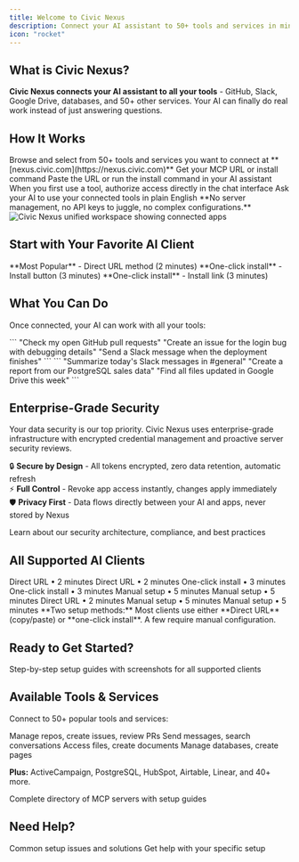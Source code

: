```yaml
---
title: Welcome to Civic Nexus
description: Connect your AI assistant to 50+ tools and services in minutes
icon: "rocket"
---
```


## What is Civic Nexus?

**Civic Nexus connects your AI assistant to all your tools** - GitHub, Slack, Google Drive, databases, and 50+ other services. Your AI can finally do real work instead of just answering questions.

## How It Works

<Steps>
  <Step title="Visit nexus.civic.com">
    Browse and select from 50+ tools and services you want to connect at **[nexus.civic.com](https://nexus.civic.com)**
  </Step>
  <Step title="Copy Your Connection">
    Get your MCP URL or install command
  </Step>
  <Step title="Connect Your AI Client">
    Paste the URL or run the install command in your AI assistant
  </Step>
  <Step title="Authorize Your Tools">
    When you first use a tool, authorize access directly in the chat interface
  </Step>
  <Step title="Start Using">
    Ask your AI to use your connected tools in plain English
  </Step>
</Steps>

<Note>
**No server management, no API keys to juggle, no complex configurations.**
</Note>

<Frame caption="Civic Nexus connects your tools in one secure workspace">
  <img
    className="rounded-lg"
    src="https://placehold.co/800x400/e0e7ff/6366f1?text=Civic+Nexus+Unified+Workspace"
    alt="Civic Nexus unified workspace showing connected apps"
  />
</Frame>

## Start with Your Favorite AI Client

<CardGroup cols={3}>
  <Card title="Claude Desktop" icon="desktop" href="/nexus/quickstart/clients/claude-desktop">
    **Most Popular** - Direct URL method (2 minutes)
  </Card>
  <Card title="Cursor" icon="cursor-click" href="/nexus/quickstart/clients/cursor">
    **One-click install** - Install button (3 minutes)
  </Card>
  <Card title="VS Code" icon="code" href="/nexus/quickstart/clients/vscode">
    **One-click install** - Install link (3 minutes)
  </Card>
</CardGroup>

## What You Can Do

Once connected, your AI can work with all your tools:

<Tabs>
  <Tab title="For Developers">
    ```
    "Check my open GitHub pull requests"
    "Create an issue for the login bug with debugging details"
    "Send a Slack message when the deployment finishes"
    ```
  </Tab>
  <Tab title="For Teams">
    ```
    "Summarize today's Slack messages in #general"
    "Create a report from our PostgreSQL sales data"
    "Find all files updated in Google Drive this week"
    ```
  </Tab>
</Tabs>

## Enterprise-Grade Security

<Note>
  Your data security is our top priority. Civic Nexus uses enterprise-grade infrastructure with encrypted credential management and proactive server security reviews.
</Note>

🔒 **Secure by Design** - All tokens encrypted, zero data retention, automatic refresh  
⚡ **Full Control** - Revoke app access instantly, changes apply immediately  
🛡️ **Privacy First** - Data flows directly between your AI and apps, never stored by Nexus

<Card title="Complete Security Details" icon="shield-check" href="/nexus/reference/security">
  Learn about our security architecture, compliance, and best practices
</Card>

## All Supported AI Clients

<CardGroup cols={3}>
  <Card title="Claude Desktop" icon="desktop" href="/nexus/quickstart/clients/claude-desktop">
    Direct URL • 2 minutes
  </Card>
  <Card title="Claude.ai" icon="globe" href="/nexus/quickstart/clients/claude-web">
    Direct URL • 2 minutes
  </Card>
  <Card title="Cursor" icon="cursor-click" href="/nexus/quickstart/clients/cursor">
    One-click install • 3 minutes
  </Card>
  <Card title="VS Code" icon="code" href="/nexus/quickstart/clients/vscode">
    One-click install • 3 minutes
  </Card>
  <Card title="JetBrains IDEs" icon="command" href="/nexus/quickstart/clients/jetbrains">
    Manual setup • 5 minutes
  </Card>
  <Card title="Windsurf" icon="wind" href="/nexus/quickstart/clients/windsurf">
    Manual setup • 5 minutes
  </Card>
  <Card title="Goose" icon="terminal" href="/nexus/quickstart/clients/goose">
    Direct URL • 2 minutes
  </Card>
  <Card title="Claude Code" icon="terminal" href="/nexus/quickstart/clients/claude-code">
    Manual setup • 5 minutes
  </Card>
  <Card title="Gemini CLI" icon="google" href="/nexus/quickstart/clients/gemini">
    Manual setup • 5 minutes
  </Card>
</CardGroup>

<Info>
**Two setup methods:** Most clients use either **Direct URL** (copy/paste) or **one-click install**. A few require manual configuration.
</Info>

## Ready to Get Started?

<Card title="Choose Your AI Client and Get Connected" icon="rocket" href="/nexus/quickstart">
  Step-by-step setup guides with screenshots for all supported clients
</Card>

## Available Tools & Services

Connect to 50+ popular tools and services:

<CardGroup cols={2}>
  <Card title="GitHub" icon="github" href="/nexus/reference/servers/github">
    Manage repos, create issues, review PRs
  </Card>
  <Card title="Slack" icon="slack" href="/nexus/reference/servers/slack">
    Send messages, search conversations
  </Card>
  <Card title="Google Drive" icon="google-drive" href="/nexus/reference/servers/googledrive">
    Access files, create documents
  </Card>
  <Card title="Notion" icon="notion" href="/nexus/reference/servers/notion">
    Manage databases, create pages
  </Card>
</CardGroup>

**Plus:** ActiveCampaign, PostgreSQL, HubSpot, Airtable, Linear, and 40+ more.

<Card title="Browse All Available Tools" icon="server" href="/nexus/reference/servers">
  Complete directory of MCP servers with setup guides
</Card>

## Need Help?

<CardGroup cols={2}>
  <Card title="Troubleshooting" icon="wrench" href="/nexus/troubleshooting">
    Common setup issues and solutions
  </Card>
  <Card title="Contact Support" icon="message-circle" href="https://civickey.typeform.com/to/qJ5mieBw">
    Get help with your specific setup
  </Card>
</CardGroup>

